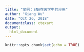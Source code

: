 ```yaml
---
title: "案例：SNA在医学中的应用"
author: "Xiang Wu"
date: "Oct 26, 2018"
documentclass: ctexart
output:
  html_document
---
```


```r

knitr::opts_chunk$set(echo = TRUE)

```
